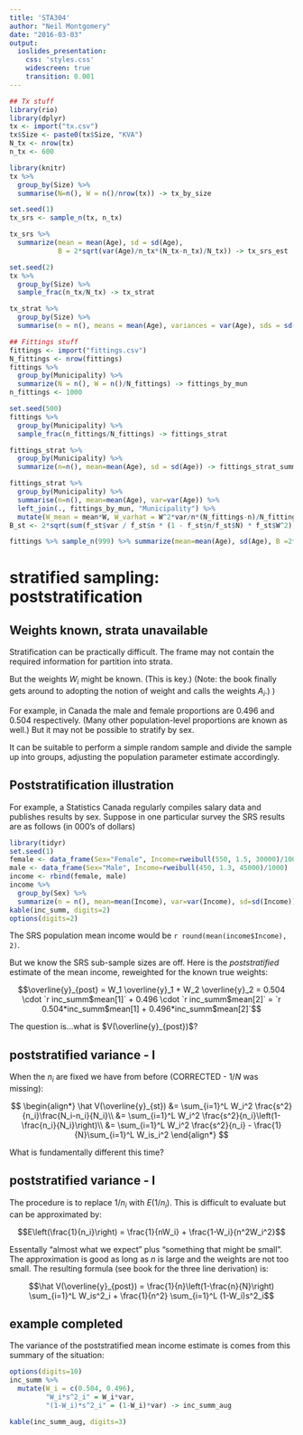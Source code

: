 ```yaml
---
title: 'STA304'
author: "Neil Montgomery"
date: "2016-03-03"
output: 
  ioslides_presentation: 
    css: 'styles.css' 
    widescreen: true 
    transition: 0.001
---
```

\newcommand{\E}[1]{E{\left(#1\right)}}
\newcommand{\flist}[2]{\{#1_1, #1_2, \ldots, #1_#2\}}
\newcommand{\fulist}[3]{\{#1_{{#2}1}, #1_{{#2}2}, \ldots, #1_{{#2}{#3}}\}}
\renewcommand{\bar}[1]{\overline{#1}}
\newcommand{\SE}[1]{\sqrt{\hat{V}(#1)}}


```r
## Tx stuff
library(rio)
library(dplyr)
tx <- import("tx.csv")
tx$Size <- paste0(tx$Size, "KVA")
N_tx <- nrow(tx)
n_tx <- 600

library(knitr)
tx %>% 
  group_by(Size) %>% 
  summarise(N=n(), W = n()/nrow(tx)) -> tx_by_size

set.seed(1)
tx_srs <- sample_n(tx, n_tx)

tx_srs %>% 
  summarize(mean = mean(Age), sd = sd(Age), 
            B = 2*sqrt(var(Age)/n_tx*(N_tx-n_tx)/N_tx)) -> tx_srs_est

set.seed(2)
tx %>% 
  group_by(Size) %>% 
  sample_frac(n_tx/N_tx) -> tx_strat

tx_strat %>% 
  group_by(Size) %>% 
  summarise(n = n(), means = mean(Age), variances = var(Age), sds = sd(Age)) -> tx_strat_summ
```

```r
## Fittings stuff
fittings <- import("fittings.csv")
N_fittings <- nrow(fittings)
fittings %>% 
  group_by(Municipality) %>% 
  summarize(N = n(), W = n()/N_fittings) -> fittings_by_mun
n_fittings <- 1000
```

```r
set.seed(500)
fittings %>% 
  group_by(Municipality) %>% 
  sample_frac(n_fittings/N_fittings) -> fittings_strat
```

```r
fittings_strat %>% 
  group_by(Municipality) %>% 
  summarize(n=n(), mean=mean(Age), sd = sd(Age)) -> fittings_strat_summ
```

```r
fittings_strat %>% 
  group_by(Municipality) %>% 
  summarise(n=n(), mean=mean(Age), var=var(Age)) %>% 
  left_join(., fittings_by_mun, "Municipality") %>% 
  mutate(W_mean = mean*W, W_varhat = W^2*var/n*(N_fittings-n)/N_fittings) -> f_st
B_st <- 2*sqrt(sum(f_st$var / f_st$n * (1 - f_st$n/f_st$N) * f_st$W^2))
```

```r
fittings %>% sample_n(999) %>% summarize(mean=mean(Age), sd(Age), B =2*sd(Age)/sqrt(999)*(1-999/N_fittings)) -> f_srs
```

# stratified sampling: poststratification

## Weights known, strata unavailable { .build }

Stratification can be practically difficult. The frame may not contain the required information for partition into strata.

But the weights $W_i$ might be known. (This is key.) (Note: the book finally gets around to adopting the notion of weight and calls the weights $A_i$.)
)

For example, in Canada the male and female proportions are 0.496 and 0.504 respectively. (Many other population-level proportions are known as well.) But it may not be possible to stratify by sex. 

It can be suitable to perform a simple random sample and divide the sample up into groups, adjusting the population parameter estimate accordingly. 

## Poststratification illustration { .build }

For example, a Statistics Canada regularly compiles salary data and publishes results by sex. Suppose in one particular survey the SRS results are as follows (in 000's of dollars)

```r
library(tidyr)
set.seed(1)
female <- data_frame(Sex="Female", Income=rweibull(550, 1.5, 30000)/1000)
male <- data_frame(Sex="Male", Income=rweibull(450, 1.3, 45000)/1000)
income <- rbind(female, male)
income %>% 
  group_by(Sex) %>% 
  summarize(n = n(), mean=mean(Income), var=var(Income), sd=sd(Income)) -> inc_summ
kable(inc_summ, digits=2)
options(digits=2)
```

The SRS population mean income would be `r round(mean(income$Income), 2)`.

But we know the SRS sub-sample sizes are off. Here is the *poststratified* estimate of the mean income, reweighted for the known true weights:

$$\bar y_{post} = W_1 \bar y_1 + W_2 \bar y_2 = 0.504 \cdot `r inc_summ$mean[1]` + 0.496 \cdot `r inc_summ$mean[2]` = `r 0.504*inc_summ$mean[1] + 0.496*inc_summ$mean[2]`$$

The question is...what is $V(\bar y_{post})$?

## poststratified variance - I { .build }

When the $n_i$ are fixed we have from before (CORRECTED - $1/N$ was missing):

$$
\begin{align*}
\hat V(\bar y_{st}) &= \sum_{i=1}^L W_i^2 \frac{s^2}{n_i}\frac{N_i-n_i}{N_i}\\
&= \sum_{i=1}^L W_i^2 \frac{s^2}{n_i}\left(1-\frac{n_i}{N_i}\right)\\
&= \sum_{i=1}^L W_i^2 \frac{s^2}{n_i} - \frac{1}{N}\sum_{i=1}^L W_is_i^2
\end{align*}
$$

What is fundamentally different this time?

## poststratified variance - I { .build }

The procedure is to replace $1/n_i$ with $E(1/n_i)$. This is difficult to evaluate but can be approximated by:

$$E\left(\frac{1}{n_i}\right) = \frac{1}{nW_i} + \frac{1-W_i}{n^2W_i^2}$$

Essentally "almost what we expect" plus "something that might be small". The approximation is good as long as $n$ is large and the weights are not too small. 
The resulting formula (see book for the three line derivation) is:

$$\hat V(\bar y_{post}) = \frac{1}{n}\left(1-\frac{n}{N}\right) \sum_{i=1}^L W_is^2_i + \frac{1}{n^2} \sum_{i=1}^L (1-W_i)s^2_i$$

## example completed

The variance of the poststratified mean income estimate is comes from this summary of the situation:

```r
options(digits=10)
inc_summ %>% 
  mutate(W_i = c(0.504, 0.496),
         "W_i*s^2_i" = W_i*var,
         "(1-W_i)*s^2_i" = (1-W_i)*var) -> inc_summ_aug

kable(inc_summ_aug, digits=3)

```

